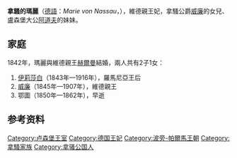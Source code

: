 {{Unreferenced|time=2020-11-25T16:03:49+00:00}}
{{Infobox noble
| name        = 拿騷的瑪麗
| title       = 維德親王妃
| image       = Marie of Nassau.jpg
| birth_date  = {{birth date|1825|1|29|df=y}}
| birth_place = [[比布里希|比布里希]]
| death_date  = {{death date and age|1902|3|24|1825|1|29|df=y}}
| death_place = [[新維德|新維德]]
| full name   = Marie Wilhelmine Friederike Elisabeth
| noble family= [[拿騷王朝|拿騷-威爾堡]]
| father      = [[威廉_(拿騷公爵)|拿騷公爵威廉]]
| mother      = [[薩克森-希爾德布格豪森的路易絲|薩克森-希爾德布格豪森的路易絲]]
}}
'''拿騷的瑪麗'''（[[德語|德語]]：''Marie von Nassau''，{{bd|1825年|1月29日|1902年|3月24日}}），維德親王妃，拿騷公爵[[威廉_(拿騷公爵)|威廉]]的女兒、盧森堡大公[[阿道夫_(盧森堡大公)|阿道夫]]的妹妹。

== 家庭 ==
1842年，瑪麗與維德親王[[赫爾曼_(維德親王)|赫爾曼]]結婚，兩人共有2子1女：
# [[維德的伊莉莎白|伊莉莎白]]（1843年—1916年），羅馬尼亞王后
# [[威廉_(維德親王)|威廉]]（1845年—1907年），維德親王
# 鄂圖（1850年—1862年），早逝

==参考资料==
{{reflist}}
{{german-bio-stub}}

[[Category:卢森堡王室|Category:卢森堡王室]]
[[Category:德国王妃|Category:德国王妃]]
[[Category:波旁-帕爾馬王朝|Category:波旁-帕爾馬王朝]]
[[Category:拿騷家族|Category:拿騷家族]]
[[Category:拿骚公国人|Category:拿骚公国人]]